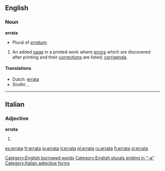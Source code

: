 ==English==

===Noun===
'''errata'''
* Plural of ''[[erratum]]''.
# An added [[page]] in a printed work where [[error]]s which are discovered after printing and their [[correction]]s are listed; [[corrigenda]].

==== Translations ====
*Dutch: [[errata#Dutch|errata]]
*Sindhi:{{SDchar|[[چُڪَنامو]]}} {{m}}, {{SDchar|[[ڀُلَنامو]]}}

[[Category:English borrowed words]]
[[Category:English plurals ending in "-a"]]
----

==Italian==
===Adjective===
'''errata''' {{s}}
# {{feminine of|errato#Adjective|errato}}

[[Category:Italian adjective forms]]

[[es:errata]]
[[fr:errata]]
[[io:errata]]
[[it:errata]]
[[pl:errata]]
[[ru:errata]]
[[fi:errata]]
[[vi:errata]]